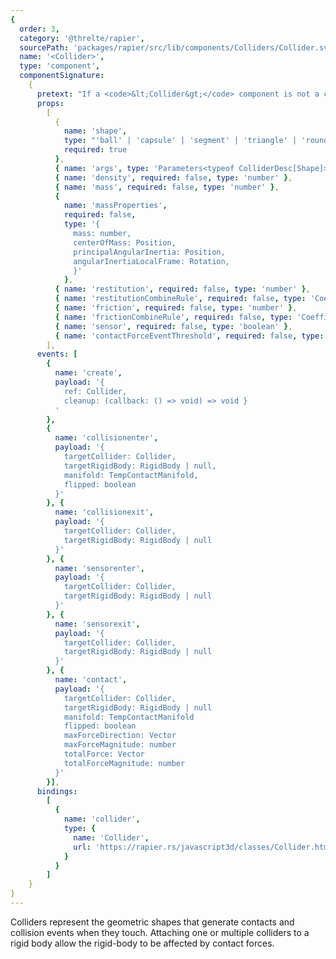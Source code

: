 ```yaml
---
{
  order: 3,
  category: '@threlte/rapier',
  sourcePath: 'packages/rapier/src/lib/components/Colliders/Collider.svelte',
  name: '<Collider>',
  type: 'component',
  componentSignature:
    {
      pretext: "If a <code>&lt;Collider&gt;</code> component is not a child of a <code>&lt;RigidBody&gt;</code> component, the transform properties are reactive.<br /><br />If you don't provide any of the properties <code>density</code>, <code>mass</code> or <code>massProperties</code>, Rapier will figure that out for you.<br /><br />You can provide either a property <code>density</code>, <code>mass</code> <strong>or</strong> <code>massProperties</code>.",
      props:
        [
          {
            name: 'shape',
            type: "'ball' | 'capsule' | 'segment' | 'triangle' | 'roundTriangle' | 'polyline' | 'trimesh' | 'cuboid' | 'roundCuboid' | 'heightfield' | 'cylinder' | 'roundCylinder' | 'cone' | 'roundCone' | 'convexHull' | 'convexMesh' | 'roundConvexHull' | 'roundConvexMesh'",
            required: true
          },
          { name: 'args', type: 'Parameters<typeof ColliderDesc[Shape]>', required: true },
          { name: 'density', required: false, type: 'number' },
          { name: 'mass', required: false, type: 'number' },
          {
            name: 'massProperties',
            required: false,
            type: '{
              mass: number,
              centerOfMass: Position,
              principalAngularInertia: Position,
              angularInertiaLocalFrame: Rotation,
              }'
            },
          { name: 'restitution', required: false, type: 'number' },
          { name: 'restitutionCombineRule', required: false, type: 'CoefficientCombineRule' },
          { name: 'friction', required: false, type: 'number' },
          { name: 'frictionCombineRule', required: false, type: 'CoefficientCombineRule' },
          { name: 'sensor', required: false, type: 'boolean' },
          { name: 'contactForceEventThreshold', required: false, type: 'number' }
        ],
      events: [
        {
          name: 'create', 
          payload: '{
            ref: Collider,
            cleanup: (callback: () => void) => void }
          '
        },
        {
          name: 'collisionenter',
          payload: '{
            targetCollider: Collider,
            targetRigidBody: RigidBody | null,
            manifold: TempContactManifold,
            flipped: boolean
          }'
        }, {
          name: 'collisionexit',
          payload: '{
            targetCollider: Collider,
            targetRigidBody: RigidBody | null
          }'
        }, {
          name: 'sensorenter',
          payload: '{
            targetCollider: Collider,
            targetRigidBody: RigidBody | null
          }'
        }, {
          name: 'sensorexit',
          payload: '{
            targetCollider: Collider,
            targetRigidBody: RigidBody | null
          }'
        }, {
          name: 'contact',
          payload: '{
            targetCollider: Collider,
            targetRigidBody: RigidBody | null
            manifold: TempContactManifold
            flipped: boolean
            maxForceDirection: Vector
            maxForceMagnitude: number
            totalForce: Vector
            totalForceMagnitude: number
          }'
        }],
      bindings:
        [
          {
            name: 'collider',
            type: {
              name: 'Collider',
              url: 'https://rapier.rs/javascript3d/classes/Collider.html'
            }
          }
        ]
    }
}
---
```


Colliders represent the geometric shapes that generate contacts and collision events when they touch. Attaching one or multiple colliders to a rigid body allow the rigid-body to be affected by contact forces.

<Example path="rapier/collider" />
